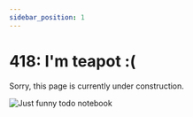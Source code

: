 ```yaml
---
sidebar_position: 1
---
```


# 418: I'm teapot :(

Sorry, this page is currently under construction.

![Just funny todo notebook](./img/todo.jpg)